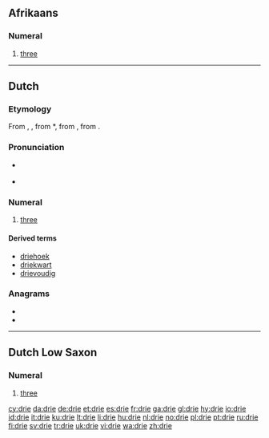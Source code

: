 ==Afrikaans==

===Numeral===
{{infl|af|numeral}}

# {{cardinal|lang=af}} [[three]]

----

==Dutch==
===Etymology===
From {{etyl|dum|nl}} {{term|dri|lang=dum}}, {{term|drie|lang=dum}}, from {{etyl|odt|nl}} *{{term||thrie|lang=odt}}, from {{proto|Germanic|þrīz|lang=nl}}, from {{proto|Indo-European|tréyes|lang=nl}}.

===Pronunciation===
* {{a|BE}} {{IPA|/dri/|lang=nl}}
*: {{audio|Nl-drie (Belgium).ogg|audio (Belgium)}}
* {{a|NL}} {{IPA|/dri/|lang=nl}}
*: {{audio|Nl-drie.ogg|audio (Netherlands)}}

===Numeral===
{{cardinalbox|nl|2|3|4|twee|vier|ord=derde}}
{{infl|nl|numeral}}

# {{cardinal|lang=nl}} [[three]]

====Derived terms====
* [[driehoek]]
* [[driekwart]]
* [[drievoudig]]

===Anagrams===
* {{l|nl|dier}}
* {{l|nl|ried}}

----

==Dutch Low Saxon==

===Numeral===
{{infl|nds-nl|numeral}}

# {{cardinal|lang=nds-nl}} [[three]]

[[cy:drie]]
[[da:drie]]
[[de:drie]]
[[et:drie]]
[[es:drie]]
[[fr:drie]]
[[ga:drie]]
[[gl:drie]]
[[hy:drie]]
[[io:drie]]
[[id:drie]]
[[it:drie]]
[[ku:drie]]
[[lt:drie]]
[[li:drie]]
[[hu:drie]]
[[nl:drie]]
[[no:drie]]
[[pl:drie]]
[[pt:drie]]
[[ru:drie]]
[[fi:drie]]
[[sv:drie]]
[[tr:drie]]
[[uk:drie]]
[[vi:drie]]
[[wa:drie]]
[[zh:drie]]